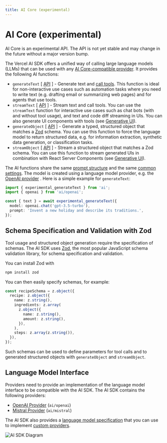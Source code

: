 ```yaml
---
title: AI Core (experimental)
---
```



# AI Core (experimental)

<Callout>
  AI Core is an experimental API. The API is not yet stable and may change in
  the future without a major version bump.
</Callout>

The Vercel AI SDK offers a unified way of calling large language models (LLMs) that can be used with any [AI Core-compatible provider](/docs/ai-core#language-model-interface).
It provides the following AI functions:

- `generateText` [ [API](/docs/ai-core/generate-text) ] - Generate text and [call tools](/docs/ai-core/tools).
  This function is ideal for non-interactive use cases such as automation tasks where you need to write text (e.g. drafting email or summarizing web pages) and for agents that use tools.
- `streamText` [ [API](/docs/ai-core/stream-text) ] - Stream text and call tools.
  You can use the `streamText` function for interactive use cases such as chat bots (with and without tool usage), and text and code diff streaming in UIs. You can also generate UI components with tools (see [Generative UI](/docs/concepts/ai-rsc)).
- `generateObject` [ [API](/docs/ai-core/generate-object) ] - Generate a typed, structured object that matches a [Zod](https://zod.dev/) schema.
  You can use this function to force the language model to return structured data, e.g. for information extraction, synthetic data generation, or classification tasks.
- `streamObject` [ [API](/docs/ai-core/stream-object) ] - Stream a structured object that matches a Zod schema.
  You can use this function to stream generated UIs in combination with React Server Components (see [Generative UI](/docs/concepts/ai-rsc)).

The AI functions share the same [prompt structure](/docs/ai-core/prompt) and the same [common settings](/docs/ai-core/settings).
The model is created using a language model provider, e.g. the [OpenAI provider](/docs/ai-core/openai) .
Here is a simple example for `generateText`:

```ts
import { experimental_generateText } from 'ai';
import { openai } from 'ai/openai';

const { text } = await experimental_generateText({
  model: openai.chat('gpt-3.5-turbo'),
  prompt: 'Invent a new holiday and describe its traditions.',
});
```

## Schema Specification and Validation with Zod

Tool usage and structured object generation require the specification of schemas.
The AI SDK uses [Zod](https://zod.dev/), the most popular JavaScript schema validation library, for schema specification and validation.

You can install Zod with

```sh
npm install zod
```

You can then easily specify schemas, for example:

```ts
const recipeSchema = z.object({
  recipe: z.object({
    name: z.string(),
    ingredients: z.array(
      z.object({
        name: z.string(),
        amount: z.string(),
      }),
    ),
    steps: z.array(z.string()),
  }),
});
```

Such schemas can be used to define parameters for tool calls and to generated structured objects with `generateObject` and `streamObject`.

## Language Model Interface

Providers need to provide an implementation of the language model interface to be compatible with the AI SDK.
The AI SDK contains the following providers:

- [OpenAI Provider](/docs/ai-core/openai) (`ai/openai`)
- [Mistral Provider](/docs/ai-core/mistral) (`ai/mistral`)

The AI SDK also provides a [language model specification](https://github.com/vercel/ai/tree/main/packages/core/spec/language-model/v1) that you can use to implement [custom providers](/docs/ai-core/custom-provider).

![AI SDK Diagram](/images/ai-sdk-diagram.png)
